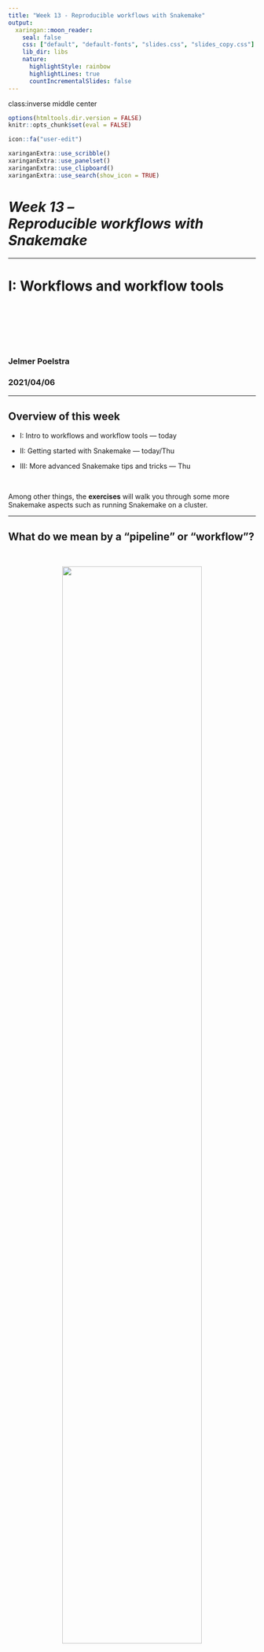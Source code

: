 ```yaml
---
title: "Week 13 - Reproducible workflows with Snakemake"
output:
  xaringan::moon_reader:
    seal: false
    css: ["default", "default-fonts", "slides.css", "slides_copy.css"]
    lib_dir: libs
    nature:
      highlightStyle: rainbow
      highlightLines: true
      countIncrementalSlides: false
---
```

class:inverse middle center

```r
options(htmltools.dir.version = FALSE)
knitr::opts_chunk$set(eval = FALSE)

icon::fa("user-edit")
```

```r
xaringanExtra::use_scribble()
xaringanExtra::use_panelset()
xaringanExtra::use_clipboard()
xaringanExtra::use_search(show_icon = TRUE)
```

# *Week 13 &ndash; <br> Reproducible workflows with Snakemake*

----

# I: Workflows and workflow tools

<br> <br> <br> <br> <br>

### Jelmer Poelstra
### 2021/04/06

---

## Overview of this week

- I: Intro to workflows and workflow tools &mdash; today
  
- II: Getting started with Snakemake &mdash; today/Thu

- III: More advanced Snakemake tips and tricks &mdash; Thu

<br>

Among other things, the **exercises** will walk you through some more Snakemake
aspects such as running Snakemake on a cluster.

---

## What do we mean by a "pipeline" or "workflow"?

<br>

<p align="center">
<img src=img/schem-workflow.svg width=75%>
</p>

---

## An example partial workflow script

```sh
samples=(smpA smpC smpG)

# Trim:
for sample in ${samples[@]}; do
    scripts/trim.sh data/"$sample".fq > res/"$sample"_trim.fq
done

# Map:
for sample in ${samples[@]}; do
    scripts/map.sh res/"$sample"_trim.fq > res/"$sample".bam
done

# Count:
scripts/count.sh ${samples[@]} > res/count_table.txt
```

---

## An example partial workflow script

With a single `for` loop:

```sh
samples=(smpA smpC smpG)

# Trim and map:
for sample in ${samples[@]}; do
    scripts/trim.sh data/"$sample".fq > res/"$sample"_trim.fq
    scripts/map.sh res/"$sample"_trim.fq > res/"$sample".bam
done

# Count:
scripts/count.sh ${samples[@]} > res/count_table.txt
```

---

## Why create a pipeline / workflow?

What are the advantages of creating such a pipeline or workflow,
rather than running scripts one-by-one as needed?

<br>

- **Rerunning** everything is much easier &ndash; you may want to do so after
  adding samples, changing a script, changing settings, and so on.

- **Re-applying** the same set of analyses in a different project is much easier. 

<br>

--

- The workflow is a form of **documentation** of the steps taken.

- It makes sure you are **including all necessary steps** and
  are not overlooking a script or a manual step.

- **Reproducibility** in is generally improved,
  e.g. it will be easier for others to repeat you analysis.

---

## Challenges with workflows: <br> You need to rerun parts of it

**Rerunning *part* of the workflow may be necessary**, e.g. after:
  
- Some scripts fail.

- Some scripts fail for some samples only.

- Adding a sample.

- You want to change a script or settings somewhere halfway the workflow.

---

## Challenges with workflows: <br> You need to rerun parts of it

**Ad-hoc strategies to solve some of these:**
  
- Comment out part of the workflow &ndash; to skip a step:

  ```sh
  for sample in ${samples[@]}; do
        #scripts/trim.sh data/"$sample".fq > res/"$sample"_trim.fq
        scripts/map.sh res/"$sample"_trim.fq > res/"$sample".bam
  done
  scripts/count.sh ${samples[@]} > res/count_table.txt
  ```

--

- Make temporary changes &ndash; to run a single new sample:

  ```sh
  samples=(smpA smpC smpG smpT)
  
  #for sample in ${samples[@]}; do
        sample=smpD  # TEMPORARY LINE
        scripts/trim.sh data/"$sample".fq > res/"$sample"_trim.fq
        scripts/map.sh res/"$sample"_trim.fq > res/"$sample".bam
  #done
  scripts/count.sh ${samples[@]} > res/count_table.txt
  ```

---

## Challenges with workflows: <br> You need to rerun parts of it

**Labor-intensive strategy to solve some of these:**  
Command-line options and `if`-statements to enable flexible running of
part of the workflow (and perhaps to change settings):

```sh
trim=$1   # true or false
map=$2    # true or false
count=$3  # true or false

for sample in ${samples[@]}; do
    if [ "$trim" = true ]; then
        scripts/trim.sh data/"$sample".fq > res/"$sample"_trim.fq
    fi
    
    if [ "$map" = true ]; then
        scripts/map.sh res/"$sample"_trim.fq > res/"$sample".bam
    fi
done

if [ "$count" = true ]; then
    scripts/count.sh ${samples[@]} > res/count_table.txt
fi
```

---

## Challenges with workflows: <br> managing cluster jobs

Say we want to speed things up and submit SLURM jobs for each script:

```sh
for sample in ${samples[@]}; do
    sbatch scripts/trim.sh data/"$sample".fq > res/"$sample"_trim.fq
    sbatch scripts/map.sh res/"$sample"_trim.fq > res/"$sample".bam
done

sbatch scripts/count.sh ${samples[@]} > res/count_table.txt
```

.content-box-q[
What is the problem here?
]

--

.content-box-answer[
Steps that need output files from prior steps won't wait for those prior steps!
]

For any workflow that has some steps operating on each sample separately:
**How do you let the steps properly wait for each other?**


---

## Challenges with workflows: <br> managing cluster jobs

**Ad-hoc strategies:**

- Go back to the original script and **run the whole workflow as a single job,**
  in which per-sample steps are simply run 1-by-1 in a loop.  
  This will be too time-consuming in many cases...

- Rather than running the workflow script as an actual script,  
  just **use it as scaffolding** and submit jobs one-by-one / group-by-group. 
  
--

**Labor-intensive strategy:**

- Use SLURM job dependencies &ndash;
  but hard to manage for more complex workflows.
  
  ```sh
  for sample in ${samples[@]}; do
      line=$(sbatch scripts/trim.sh)
      trim_id=$(echo $line | sed 's/Submitted batch job //')
      sbatch --dependency=afterok:$trim_id scripts/map.sh
  done
  
  sbatch --dependency=singleton scripts/count.sh
  ```

---

## Challenges with workflows: <br> monitor and manage script failure

**How do you monitor job failure and automatically stop the workflow upon job
failure?**

<br>

**Ad-hoc strategies (same as earlier):**

- Go back to the original script and **run the whole workflow as a single job**:
  proper Bash settings will at least make the workflow stop upon failure.

- Rather than running the workflow script as an actual script,  
  just **use it as scaffolding** and submit jobs one-by-one / group-by-group.
  
<br>

--

**Labor-intensive strategy:**

- Lots of testing for proper input for and exit status of each script, etc.

---

## The need for specialized workflow tools

<p align="center">
<img src=img/nature-feature.png width=100%>
</p>

----

--

> Typically, researchers codify workflows using general scripting languages such as Python or Bash. But these often lack the necessary flexibility.

>Workflows can involve hundreds to thousands of data files; a pipeline must be able to monitor their progress and exit gracefully if any step fails. And pipelines must be smart enough to work out which tasks need to be re-executed and which do not.

---

## The need for specialized workflow tools?

<p align="center">
<img src=img/nature-feature.png width=100%>
</p>

<br>

> Bioinformatician Davis McCarthy at St Vincent’s Institute of Medical Research in Fitzroy, Australia, says Python and R were more than enough for the relatively simple workflows he used as a PhD student.

---

## Workflow management systems

Workflow tools, often called "workflow management systems",  
provide ways to **formally describe and execute workflows.**

<br>

Some of the most commonly used command-line based options for working with
biological sequence data are:

- Snakemake
- Nextflow
- Common Workflow Language (CWL) 
- Workflow Description Language (WDL)

<br>

--

While there is a bit of a learning curve for all of these,  
they solve the challenges discussed above, and offer several other benefits.

For many workflows, they will eventually be huge time-savers,
both in terms of time spent composing the workflow and in running time of the
workflow.

---

## Advantages of formal workflow management &ndash; <br> all the buzzwords...

- **Reproducibility and transparency**
  - Document dependencies among data and among code.
  - Easy visualization of a workflow graph.
  - Integration with software management.

- **Automation**

  - Detect & rerun upon changes in input files and failed steps.
  - Rerun for other datasets.
  - Automate SLURM job submissions.

- **Portability**
  
  - Workflow can be easily rerun on a laptop, an HPC system,
    in the cloud, with or without containers.
    
---

## Advantages of formal workflow management (cont.)

- **Scalability**

  - Efficient execution &ndash; all dependencies are known so cluster submission
    can be optimized.
  

<br>

- **Flexibility** due to a separation of:
  
  - Generic nuts-and-bolts of the workflow.
  - Run-specific configuration &ndash; samples, directories, options.
  - Things specific to the runtime environment (laptop vs cluster vs cloud).

<br>

--

- **Convenience**
  
  - Reduces boilerplate code: no need to loop over samples yourself, etc.
  - Some of the points mentioned above such as automated job submission and
    integrated software management.
  
---
class: center middle inverse

# Questions?

-----

<br> <br> <br> <br>

---

<figure>
<p align="center">
<img src=img/giaa140fig1.jpeg width="90%">
<figcaption>From <a href="https://academic.oup.com/gigascience/article/10/1/giaa140/6092773/">Reiter et al. 2021: Streamlining data-intensive biology with workflow systems</a></figcaption>
</p>
</figure>

---

## Advantages of formal workflow management

> The essence of what we're trying to do:
>
> - Automate a workflow
> - Document the workflow
> - Document the dependencies among data files, code
> - Re-run only the necessary code, based on what has changed
>
> &mdash; [Karl Broman](http://kbroman.org/Tools4RR/assets/lectures/01_intro.pdf)
